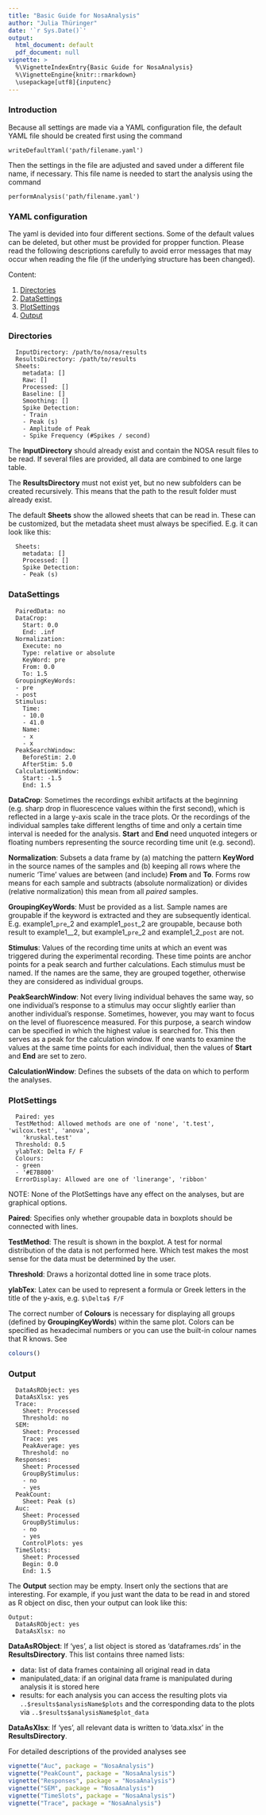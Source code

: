 ```yaml
---
title: "Basic Guide for NosaAnalysis"
author: "Julia Thüringer"
date: '`r Sys.Date()`'
output:
  html_document: default
  pdf_document: null
vignette: >
  %\VignetteIndexEntry{Basic Guide for NosaAnalysis}
  %\VignetteEngine{knitr::rmarkdown}
  \usepackage[utf8]{inputenc}
---
```


### Introduction

Because all settings are made via a YAML configuration file, the default YAML file should be created first using the command
```
writeDefaultYaml('path/filename.yaml')
```

Then the settings in the file are adjusted and saved under a different file name, if necessary. This file name is needed to start the analysis using the command
```
performAnalysis('path/filename.yaml')
```

### YAML configuration

The yaml is devided into four different sections. Some of the default values can be deleted, but other must be provided for propper function. Please read the following descriptions carefully to avoid error messages that may occur when reading the file (if the underlying structure has been changed).

Content:

1. [Directories](#directories)
2. [DataSettings](#datasettings)
3. [PlotSettings](#plotsettings)
4. [Output](#output)

### Directories

```
  InputDirectory: /path/to/nosa/results
  ResultsDirectory: /path/to/results
  Sheets:
    metadata: []
    Raw: []
    Processed: []
    Baseline: []
    Smoothing: []
    Spike Detection:
    - Train
    - Peak (s)
    - Amplitude of Peak
    - Spike Frequency (#Spikes / second)
```

The **InputDirectory** should already exist and contain the NOSA result files to be read. If several files are provided, all data are combined to one large table.

The **ResultsDirectory** must not exist yet, but no new subfolders can be created recursively. This means that the path to the result folder must already exist.

The default **Sheets** show the allowed sheets that can be read in. These can be customized, but the metadata sheet must always be specified. E.g. it can look like this:

```
  Sheets:
    metadata: []
    Processed: []
    Spike Detection:
    - Peak (s)
```

### DataSettings

```
  PairedData: no
  DataCrop:
    Start: 0.0
    End: .inf
  Normalization:
    Execute: no
    Type: relative or absolute
    KeyWord: pre
    From: 0.0
    To: 1.5
  GroupingKeyWords:
  - pre
  - post
  Stimulus:
    Time:
    - 10.0
    - 41.0
    Name:
    - x
    - x
  PeakSearchWindow:
    BeforeStim: 2.0
    AfterStim: 5.0
  CalculationWindow:
    Start: -1.5
    End: 1.5
```

**DataCrop**: Sometimes the recordings exhibit artifacts at the beginning (e.g. sharp drop in fluorescence values within the first second), which is reflected in a large y-axis scale in the trace plots. Or the recordings of the individual samples take different lengths of time and only a certain time interval is needed for the analysis. **Start** and **End** need unquoted integers or floating numbers representing the source recording time unit (e.g. second).

**Normalization**: Subsets a data frame by (a) matching the pattern **KeyWord** in the source names of the samples and (b) keeping all rows where the numeric 'Time' values are between (and include) **From** and **To**. Forms row means for each sample and subtracts (absolute normalization) or divides (relative normalization) this mean from all *paired* samples.

**GroupingKeyWords**: Must be provided as a list. Sample names are groupable if the keyword is extracted and they are subsequently identical. E.g. example1_`pre`\_2 and example1_`post`\_2 are groupable, because both result to example1_\_2, but example1_`pre`\_2 and example1_2_`post` are not.

**Stimulus**: Values of the recording time units at which an event was triggered during the experimental recording. These time points are anchor points for a peak search and further calculations. Each stimulus must be named. If the names are the same, they are grouped together, otherwise they are considered as individual groups.

**PeakSearchWindow**: Not every living individual behaves the same way, so one individual's response to a stimulus may occur slightly earlier than another individual's response. Sometimes, however, you may want to focus on the level of fluorescence measured. For this purpose, a search window can be specified in which the highest value is searched for. This then serves as a peak for the calculation window. If one wants to examine the values at the same time points for each individual, then the values of **Start** and **End** are set to zero.

**CalculationWindow**: Defines the subsets of the data on which to perform the analyses.

### PlotSettings

```
  Paired: yes
  TestMethod: Allowed methods are one of 'none', 't.test', 'wilcox.test', 'anova',
    'kruskal.test'
  Threshold: 0.5
  ylabTeX: Delta F/ F
  Colours:
  - green
  - '#E7B800'
  ErrorDisplay: Allowed are one of 'linerange', 'ribbon'
```

NOTE: None of the PlotSettings have any effect on the analyses, but are graphical options.

**Paired**: Specifies only whether groupable data in boxplots should be connected with lines.

**TestMethod**: The result is shown in the boxplot. A test for normal distribution of the data is not performed here. Which test makes the most sense for the data must be determined by the user.

**Threshold**: Draws a horizontal dotted line in some trace plots.

**ylabTex**: Latex can be used to represent a formula or Greek letters in the title of the y-axis, e.g. `$\Delta$ F/F`

The correct number of **Colours** is necessary for displaying all groups (defined by **GroupingKeyWords**) within the same plot. Colors can be specified as hexadecimal numbers or you can use the built-in colour names that R knows. See

```r
colours()
```

### Output

```
  DataAsRObject: yes
  DataAsXlsx: yes
  Trace:
    Sheet: Processed
    Threshold: no
  SEM:
    Sheet: Processed
    Trace: yes
    PeakAverage: yes
    Threshold: no
  Responses:
    Sheet: Processed
    GroupByStimulus:
    - no
    - yes
  PeakCount:
    Sheet: Peak (s)
  Auc:
    Sheet: Processed
    GroupByStimulus:
    - no
    - yes
    ControlPlots: yes
  TimeSlots:
    Sheet: Processed
    Begin: 0.0
    End: 1.5
```

The **Output** section may be empty. Insert only the sections that are interesting. For example, if you just want the data to be read in and stored as R object on disc, then your output can look like this:
```
Output:
  DataAsRObject: yes
  DataAsXlsx: no
```

**DataAsRObject**: If 'yes', a list object is stored as 'dataframes.rds' in the **ResultsDirectory**. This list contains three named lists:

* data: list of data frames containing all original read in data
* manipulated_data: if an original data frame is manipulated during analysis it is stored here
* results: for each analysis you can access the resulting plots via `..$results$analysisName$plots` and the corresponding data to the plots via `..$results$analysisName$plot_data`

**DataAsXlsx**: If 'yes', all relevant data is written to 'data.xlsx' in the **ResultsDirectory**.

For detailed descriptions of the provided analyses see
```r
vignette("Auc", package = "NosaAnalysis")
vignette("PeakCount", package = "NosaAnalysis")
vignette("Responses", package = "NosaAnalysis")
vignette("SEM", package = "NosaAnalysis")
vignette("TimeSlots", package = "NosaAnalysis")
vignette("Trace", package = "NosaAnalysis")
```
